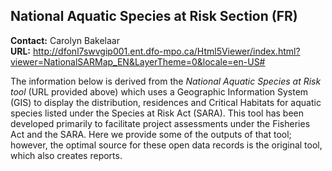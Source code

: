 ## **National Aquatic Species at Risk Section**  (FR)
**Contact:** Carolyn Bakelaar  
**URL:** <http://dfonl7swvgip001.ent.dfo-mpo.ca/Html5Viewer/index.html?viewer=NationalSARMap_EN&LayerTheme=0&locale=en-US#>  

The information below is derived from the *National Aquatic Species at Risk tool* (URL provided above) which uses a Geographic Information System (GIS) to display the distribution, residences and Critical Habitats for aquatic species listed under the Species at Risk Act (SARA). This tool has been developed primarily to facilitate project assessments under the Fisheries Act and the SARA. Here we provide some of the outputs of that tool; however, the optimal source for these open data records is the original tool, which also creates reports.

